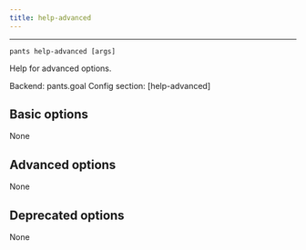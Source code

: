 ```yaml
---
title: help-advanced
---
```



---

```
pants help-advanced [args]
```

Help for advanced options.

Backend: <span className="color--primary">pants.goal</span>
Config section: <span className="color--primary">[help-advanced]</span>

<span className={styles.options}>

## Basic options

None

## Advanced options

None

## Deprecated options

None


</span>